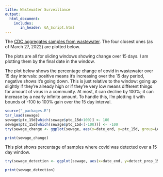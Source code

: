 ```yaml
---
title: Wastewater Surveillance
output:
  html_document:
    includes:
       in_header: GA_Script.html
---
```


The [CDC aggregates samples from wastewater](https://covid.cdc.gov/covid-data-tracker/#wastewater-surveillance). The four closest ones (as of March 27, 2022) are plotted below.

The plots are all for sliding windows showing change over 15 days. I am plotting them by the final date in the window.

The plot below shows the percentage change of covid in wastewater over 15 day intervals: positive means it's increasing over the 15 day period, negative shows it's going down. This is just relative to the window: going up slightly if they're already high or if they're very low means different things for amount of virus in a community. At most, it can decline by 100%; it can increase by a nearly infinite amount. To handle this, I'm plotting it with bounds of -100 to 100% gain over the 15 day interval.

```r
source("_packages.R")
tar_load(sewage)
sewage$ptc_15d[which(sewage$ptc_15d>100)] <- 100
sewage$ptc_15d[which(sewage$ptc_15d<(-100))] <- -100
try(sewage_change <- ggplot(sewage, aes(x=date_end, y=ptc_15d, group=Location)) + geom_point(aes(colour=Location))+ theme_light() + ylab("Percentage change in covid over 15 days") + xlab("Date") + ggtitle("Percentage change in covid over 15 day, bounded by +/- 100%") + ylim(c(-100, 100)) + geom_hline(yintercept = 0) + facet_wrap(~ Location, ncol=2) + theme(legend.position = "none"))

print(sewage_change)
```

This plot shows percentage of samples where covid was detected over a 15 day window.

```r
try(sewage_detection <- ggplot(sewage, aes(x=date_end, y=detect_prop_15d, group=Location)) + geom_point(aes(colour=Location))+ theme_light() + ylab("Detection of over 15 days") + xlab("Date") + ggtitle("Percentage detection of covid over 15 day interval") + facet_wrap(~ Location, ncol=2) + theme(legend.position = "none"))

print(sewage_detection)
```
